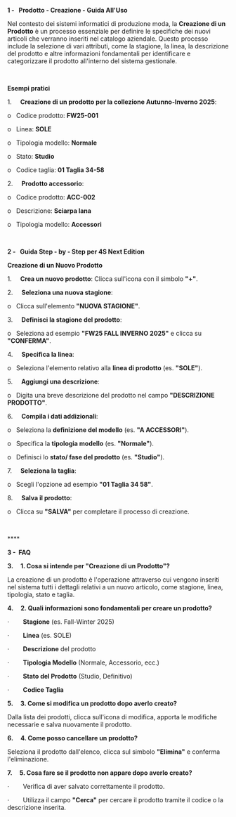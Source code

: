 **1 -   Prodotto - Creazione - Guida All'Uso**

Nel contesto dei sistemi informatici di produzione moda, la **Creazione di un Prodotto** è un processo essenziale per definire le specifiche dei nuovi articoli che verranno inseriti nel catalogo aziendale. Questo processo include la selezione di vari attributi, come la stagione, la linea, la descrizione del prodotto e altre informazioni fondamentali per identificare e categorizzare il prodotto all'interno del sistema gestionale.

 

**Esempi pratici**

1.     **Creazione di un prodotto per la collezione Autunno-Inverno 2025**:

o   Codice prodotto: **FW25-001**

o   Linea: **SOLE**

o   Tipologia modello: **Normale**

o   Stato: **Studio**

o   Codice taglia: **01 Taglia 34-58**

2.     **Prodotto accessorio**:

o   Codice prodotto: **ACC-002**

o   Descrizione: **Sciarpa lana**

o   Tipologia modello: **Accessori**

 

**2 -   Guida Step - by - Step per 4S Next Edition**

**Creazione di un Nuovo Prodotto**

1.     **Crea un nuovo prodotto**: Clicca sull'icona con il simbolo **"+"**.

2.     **Seleziona una nuova stagione**:

o   Clicca sull'elemento **"NUOVA STAGIONE"**.

3.     **Definisci la stagione del prodotto**:

o   Seleziona ad esempio **"FW25 FALL INVERNO 2025"** e clicca su **"CONFERMA"**.

4.     **Specifica la linea**:

o   Seleziona l'elemento relativo alla **linea di prodotto** (es. **"SOLE"**).

5.     **Aggiungi una descrizione**:

o   Digita una breve descrizione del prodotto nel campo **"DESCRIZIONE PRODOTTO"**.

6.     **Compila i dati addizionali**:

o   Seleziona la **definizione del modello** (es. **"A ACCESSORI"**).

o   Specifica la **tipologia modello** (es. **"Normale"**).

o   Definisci lo **stato/ fase del prodotto** (es. **"Studio"**).

7.     **Seleziona la taglia**:

o   Scegli l'opzione ad esempio **"01 Taglia 34 58"**.

8.     **Salva il prodotto**:

o   Clicca su **"SALVA"** per completare il processo di creazione.

 

**** 

**3 -  FAQ**

**3.     1. Cosa si intende per "Creazione di un Prodotto"?**

La creazione di un prodotto è l'operazione attraverso cui vengono inseriti nel sistema tutti i dettagli relativi a un nuovo articolo, come stagione, linea, tipologia, stato e taglia.

**4.     2. Quali informazioni sono fondamentali per creare un prodotto?**

·        **Stagione** (es. Fall-Winter 2025)

·        **Linea** (es. SOLE)

·        **Descrizione** del prodotto

·        **Tipologia Modello** (Normale, Accessorio, ecc.)

·        **Stato del Prodotto** (Studio, Definitivo)

·        **Codice Taglia**

**5.     3. Come si modifica un prodotto dopo averlo creato?**

Dalla lista dei prodotti, clicca sull'icona di modifica, apporta le modifiche necessarie e salva nuovamente il prodotto.

**6.     4. Come posso cancellare un prodotto?**

Seleziona il prodotto dall'elenco, clicca sul simbolo **"Elimina"** e conferma l'eliminazione.

**7.     5. Cosa fare se il prodotto non appare dopo averlo creato?**

·        Verifica di aver salvato correttamente il prodotto.

·        Utilizza il campo **"Cerca"** per cercare il prodotto tramite il codice o la descrizione inserita.